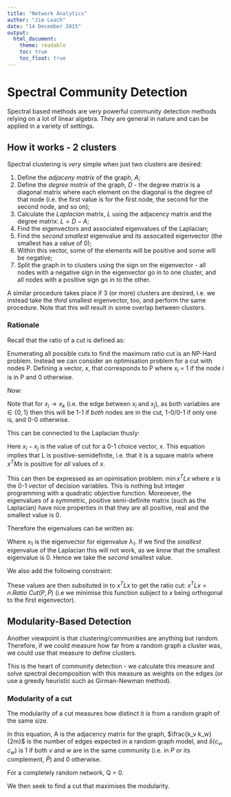 ```yaml
---
title: "Network Analytics"
author: "Jim Leach"
date: "14 December 2015"
output:
  html_document:
    theme: readable
    toc: true
    toc_float: true
---
```


# Spectral Community Detection

Spectral based methods are very powerful community detection methods relying on a lot of linear algebra. They are general in nature and can be applied in a variety of settings. 

## How it works - 2 clusters

Spectral clustering is _very_ simple when just two clusters are desired:

1. Define the _adjaceny matrix_ of the graph, $A$;
2. Define the _degree matrix_ of the graph, $D$ - the degree matrix is a diagonal matrix where each element on the diagonal is the degree of that node (i.e. the first value is for the first node, the second for the second node, and so on);
3. Calculate the _Laplacian_ matrix, $L$ using the adjacency matrix and the degree matrix: $L = D-A$;
4. Find the eigenvectors and associated eigenvalues of the Laplacian;
5. Find the _second smallest_ eigenvalue and its assocaited eigenvector (the smallest has a value of 0);
6. Within this vector, some of the elements will be positive and some will be negative;
7. Split the graph in to clusters using the sign on the eigenvector - all nodes with a negative sign in the eigenvector go in to one cluster, and all nodes with a positive sign go in to the other.

A similar procedure takes place if 3 (or more) clusters are desired, i.e. we instead take the _third_ smallest eigenvector, too, and perform the same procedure. Note that this _will_ result in some overlap between clusters.

### Rationale

Recall that the ratio of a cut is defined as:

\begin{equation}
Ratio\ Cut(P) = \dfrac{1}{k} \sum_{i=1}^k\dfrac{cut(P_i, \hat{P_i})}{|P_i|}
\end{equation}

Enumerating all possible cuts to find the maximum ratio cut is an NP-Hard problem. Instead we can consider an optimisation problem for a cut with nodes P. Defining a vector, $x$, that corresponds to P where $x_i$ = 1 if the node $i$ is in P and 0 otherwise.

Now:

\begin{equation} \label{eq:cutP}
\begin{split}
Cut(P, \bar{P}) = \sum_{(i,j) \in E}(x_i - x_j)^2 \\
|P| = \sum_{i\in V}x_i^2 = x^Tx
\end{split}
\end{equation}


Note that for $x_i \rightarrow x_k$ (i.e. the edge between $x_i$ and $x_j$), as both variables are $\in \{0, 1\}$ then this will be 1-1 if _both_ nodes are in the cut, 1-0/0-1 if only one is, and 0-0 otherwise.

This \eqref{eq:cutP} can be connected to the Laplacian thusly:

\begin{equation}
\begin{split}
\text{Because L = D- A:} \\
x^TLX = x^TDx - x^TAx = \sum_{i=1}^nd_ix_i^2 - \sum_{(i, j)\in E}x_ix_j \\
\text{Cross-multiplying i with j: }\\
= \dfrac{1}{2}(2\sum_{i=1}^n d_i x_i^2 - 2 \sum_{(i, j)\in E}x_ix_j) \\
= \dfrac{1}{2}(\sum_{i=1}^n d_i x_i^2 - 2\sum_{(i, j)\in E}x_ix_j + \sum_{j=1}^n d_j x_j^2) \\
\text{Value is squared, therefore always positive} \\
= \dfrac{1}{2}(\sum_{(i, j)\in E} (x_i - x_j)^2) \\
\end{split}
\end{equation}

Here $x_i - x_j$ is the value of cut for a 0-1 choice vector, $x$. This equation implies that L is positive-semidefinite, i.e. that it is a square matrix where $x^TMx$ is positive for _all_ values of $x$. 

This can then be expressed as an opimisation problem: $\min x^TLx$ where $x$ is the 0-1 vector of decision variables. This is nothing but integer programming with a quadratic objective function. Moreoever, the eigenvalues of a symmetric, positive semi-definite matrix (such as the Laplacian) have nice properties in that they are all positive, real and the smallest value is 0. 

Therefore the eigenvalues can be written as:

\begin{equation}
\begin{split}
\lambda_1 = \min_x \dfrac{x^TAx}{x^Tx},\ x_1 = \arg \min_x \dfrac{x^TAx}{x^Tx} \\
\lambda_2 = \min_{x\perp x_1} \dfrac{x^TAx}{x^Tx},\ x_2 = \arg \min_{x\perp x_1} \dfrac{x^TAx}{x^Tx} 
\end{split}
\end{equation}

Where $x_1$ is the eigenvector for eigenvalue $\lambda_1$. If we find the _smallest_ eigenvalue of the Laplacian this will not work, as we _know_ that the smallest eigenvalue is 0. Hence we take the _second_ smallest value. 

We also add the following constraint:

\begin{equation}
x_i = \begin{cases} 
        \sqrt{\dfrac{|\bar{P}|}{|P|}}\ i \in P \\ 
        -\sqrt{\dfrac{|\bar{P}|}{|P|}}\ i \in \bar{P }
    \end{cases}
\end{equation}

These values are then subsituted in to $x^TLx$ to get the ratio cut: $x^TLx = n.Ratio\ Cut(P, \bar{P})$ (i.e we minimise this function subject to $x$ being orthogonal to the first eigenvector).

## Modularity-Based Detection

Another viewpoint is that clustering/communities are anything but random. Therefore, if we could measure how far from a random graph a cluster was, we could use that measure to define clusters. 

This is the heart of community detection - we calculate this measure and solve spectral decomposition with this measure as weights on the edges (or use a greedy heuristic such as Girman-Newman method).

### Modularity of a cut

The modularity of a cut measures how distinct it is from a random graph of the same size.

\begin{equation}
Q = \dfrac{1}{2m}\sum_{vw}[A_{vw} - \dfrac{k_v k_w}{2m}]\delta(c_v, c_w)
\end{equation}

In this equation, A is the adjacency matrix for the graph, $\frac{k_v k_w}{2m}$ is the number of edges expected in a random graph model, and $\delta(c_v, c_w)$ is 1 if both $v$ and $w$ are in the same community (i.e. in $P$ or its complement, $\bar{P}$) and 0 otherwise. 

For a completely random network, Q = 0. 

We then seek to find a cut that maximises the modularity. 